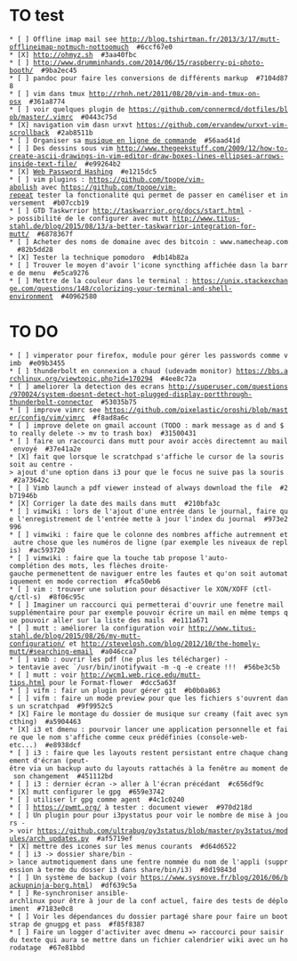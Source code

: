 = TO test =

 * [ ] Offline imap mail see http://blog.tshirtman.fr/2013/3/17/mutt-offlineimap-notmuch-nottoomuch  #6ccf67e0
 * [X] http://ohmyz.sh  #3aa40fbc
 * [ ] http://www.drumminhands.com/2014/06/15/raspberry-pi-photo-booth/  #9ba2ec45
 * [ ] pandoc pour faire les conversions de différents markup  #7104d878
 * [ ] vim dans tmux http://rhnh.net/2011/08/20/vim-and-tmux-on-osx  #361a8774
 * [ ] voir quelques plugin de https://github.com/connermcd/dotfiles/blob/master/.vimrc  #0443c75d
 * [X] navigation vim dasn urxvt https://github.com/ervandew/urxvt-vim-scrollback  #2ab8511b
 * [ ] Organiser sa [[http://beets.radbox.org/|musique en ligne de commande]]  #56aad41d
 * [ ] Des dessins sous vim http://www.thegeekstuff.com/2009/12/how-to-create-ascii-drawings-in-vim-editor-draw-boxes-lines-ellipses-arrows-inside-text-file/  #e99264b2
 * [X] [[http://crypto.stanford.edu/PwdHash/|Web Password Hashing]]  #e1215dc5
 * [ ] vim plugins : https://github.com/tpope/vim-abolish avec https://github.com/tpope/vim-repeat tester la fonctionalité qui permet de passer en caméliser et inversement  #b07ccb19
 * [ ] GTD Taskwrrior http://taskwarrior.org/docs/start.html -> possibilité de le configurer avec mutt http://www.titus-stahl.de/blog/2015/08/13/a-better-taskwarrior-integration-for-mutt/  #6878367f
 * [ ] Acheter des noms de domaine avec des bitcoin : www.namecheap.com  #82b5dd28
 * [X] Tester la technique pomodoro  #db14b82a
 * [ ] Trouver le moyen d'avoir l'icone syncthing affichée dasn la barre de menu  #e5ca9276
 * [ ] Mettre de la couleur dans le terminal : https://unix.stackexchange.com/questions/148/colorizing-your-terminal-and-shell-environment  #40962580

= TO DO =
 * [ ] vimperator pour firefox, module pour gérer les passwords comme vimb  #e09b3455
 * [ ] thunderbolt en connexion a chaud (udevadm monitor) https://bbs.archlinux.org/viewtopic.php?id=170294  #4ee8c72a
 * [ ] ameliorer la detection des ecrans http://superuser.com/questions/970024/system-doesnt-detect-hot-plugged-display-portthrough-thunderbolt-connector  #53035b75
 * [ ] improve vimrc see https://github.com/pixelastic/oroshi/blob/master/config/vim/vimrc  #f8ad8a6c
 * [ ] improve delete on gmail account (TODO : mark message as d and $ to really delete -> mv to trash box)  #31500431
 * [ ] faire un raccourci dans mutt pour avoir accès directemnt au mail envoyé  #37e41a2e
 * [X] fait que lorsque le scratchpad s'affiche le cursor de la souris soit au centre -> ajout d'une option dans i3 pour que le focus ne suive pas la souris  #2a73642c
 * [ ] Vimb launch a pdf viewer instead of always download the file  #2b71946b
 * [X] Corriger la date des mails dans mutt  #210bfa3c
 * [ ] vimwiki : lors de l'ajout d'une entrée dans le journal, faire que l'enregistrement de l'entrée mette à jour l'index du journal  #973e2996
 * [ ] vimwiki : faire que le colonne des nombres affiche autremnent et autre chose que les numéros de ligne (par exemple les niveaux de replis)  #ac593720
 * [ ] vimwiki : faire que la touche tab propose l'auto-complétion des mots, les flèches droite-gauche permenettent de naviguer entre les fautes et qu'on soit automatiquement en mode correction  #fca50eb6
 * [ ] vim : trouver une solution pour désactiver le XON/XOFF (ctl-q/ctl-s)  #8f06c95c
 * [ ] Imaginer un raccourci qui permetterai d'ouvrir une fenetre mail supplémentaire pour par exemple pouvoir écrire un mail en même temps que pouvoir aller sur la liste des mails  #e111a671
 * [ ] mutt : améliorer la configuration voir http://www.titus-stahl.de/blog/2015/08/26/my-mutt-configuration/ et http://stevelosh.com/blog/2012/10/the-homely-mutt/#searching-email  #a046cca7
 * [ ] vimb : ouvrir les pdf (ne plus les télécharger) -> tentavie avec `/usr/bin/inotifywait -m -q -e create !!!  #56be3c5b
 * [ ] mutt : voir http://wcm1.web.rice.edu/mutt-tips.html pour le Format-flower  #dcc5a63f
 * [ ] vifm : fair un plugin pour gérer git  #b0b0a863
 * [ ] vifm : faire un mode preview pour que les fichiers s'ouvrent dans un scratchpad  #9f9952c5
 * [X] Faire le montage du dossier de musique sur creamy (fait avec syncthing)  #a5904463
 * [X] i3 et dmenu : pourvoir lancer une application personnelle et faire que le nom s'affiche comme ceux prédéfinies (console-web-etc...)  #e8938dcf
 * [ ] i3 : faire que les layouts restent persistant entre chaque changement d'écran (peut-être via un backup auto du layouts rattachés à la fenêtre au moment de son changement  #451112bd
 * [ ] i3 : dernier écran -> aller à l'écran précédant  #c656df9c
 * [X] mutt configurer le gpg  #659e3742
 * [ ] utiliser lr gpg comme agent  #4c1c0240
 * [ ] https://pwmt.org/ à tester : document viewer  #970d218d
 * [ ] Un plugin pour pour i3pystatus pour voir le nombre de mise à jours -> voir https://github.com/ultrabug/py3status/blob/master/py3status/modules/arch_updates.py  #af5719ef
 * [X] mettre des icones sur les menus courants  #d64d6522
 * [ ] i3 -> dossier share/bin -> lance autmotiquement dans une fentre nommée du nom de l'appli (suppression à terme du dosser i3 dans share/bin/i3)  #8d19843d
 * [ ] Un système de backup (voir https://www.sysnove.fr/blog/2016/06/backupninja-borg.html)  #df639c5a
 * [ ] Re-synchroniser ansible-archlinux pour être à jour de la conf actuel, faire des tests de déploiment  #7183e0c8
 * [ ] Voir les dépendances du dossier partagé share pour faire un bootstrap de gnugpg et pass  #f85f8387
 * [ ] Faire un logger d'activiter avec dmenu => raccourci pour saisir du texte qui aura se mettre dans un fichier calendrier wiki avec un horodatage  #67e81bbd
